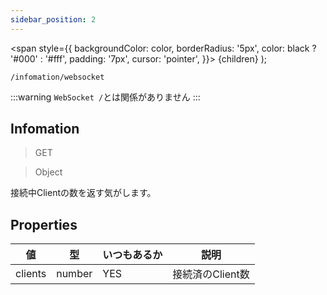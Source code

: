 ```yaml
---
sidebar_position: 2
---
```


  <span
    style={{
      backgroundColor: color,
      borderRadius: '5px',
      color: black ? '#000' : '#fff',
      padding: '7px',
      cursor: 'pointer',
    }}>
    {children}
  </span>
);

```
/infomation/websocket
```

:::warning
  `WebSocket /`とは関係がありません
:::

## Infomation

> <Highlight color="#00ccff"> GET </Highlight>

> <Highlight color="#c1c10f"> Object </Highlight>

接続中Clientの数を返す気がします。

## Properties

| 値 | 型 | いつもあるか | 説明 |
| --- | --- | --- | --- |
| clients | number | YES | 接続済のClient数 |
